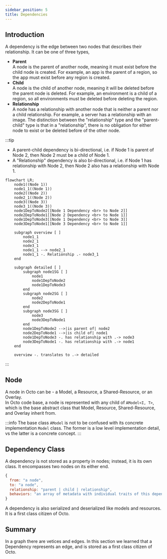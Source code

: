```yaml
---
sidebar_position: 5
title: Dependencies
---
```


## Introduction
A dependency is the edge between two nodes that describes their relationship. It can be one of three types,
* **Parent**
<br/> A node is the parent of another node, meaning it must exist before the child node is created.
For example, an app is the parent of a region, so the app must exist before any region is created.
* **Child**
<br /> A node is the child of another node, meaning it will be deleted before the parent node is deleted.
For example, an environment is a child of a region, so all environments must be deleted before deleting the region.
* **Relationship**
<br /> A node has a relationship with another node that is neither a parent nor a child relationship.
For example, a server has a relationship with an image.
The distinction between the "relationship" type and the "parent-child" type is that in a "relationship",
there is no obligation for either node to exist or be deleted before of the other node.

:::tip
* A parent-child dependency is bi-directional, i.e. if Node 1 is parent of Node 2,
then Node 2 must be a child of Node 1.
* A "Relationship" dependency is also bi-directional, i.e. if Node 1 has relationship with Node 2,
then Node 2 also has a relationship with Node 1.

```mermaid
flowchart LR;
    node1((Node 1))
    node1_1((Node 1))
    node2((Node 2))
    node2_1((Node 2))
    node3((Node 3))
    node3_1((Node 3))
    node1DepToNode2[[Node 1 Dependency <br> to Node 2]]
    node2DepToNode1[[Node 2 Dependency <br> to Node 1]]
    node1DepToNode3[[Node 1 Dependency <br> to Node 3]]
    node3DepToNode1[[Node 3 Dependency <br> to Node 1]]

    subgraph overview [ ]
        node1_1
        node2_1
        node3_1
        node1_1 --> node2_1
        node1_1 -. Relationship .- node3_1
    end

    subgraph detailed [ ]
        subgraph node1SG [ ]
            node1
            node1DepToNode2
            node1DepToNode3
        end
        subgraph node2SG [ ]
            node2
            node2DepToNode1
        end
        subgraph node3SG [ ]
            node3
            node3DepToNode1
        end
        node1DepToNode2 -->|is parent of| node2
        node2DepToNode1 -->|is child of| node1
        node1DepToNode3 -. has relationship with .-> node3
        node3DepToNode1 -. has relationship with .-> node1
    end

    overview -. translates to .-> detailed
```
:::

## Node
A node in Octo can be - a Model, a Resource, a Shared-Resource, or an Overlay.<br />
In Octo code base, a node is represented with any child of `AModel<I, T>`,
which is the base abstract class that Model, Resource, Shared-Resource, and Overlay inherit from.

:::info
The base class `AModel` is not to be confused with its concrete implementation `Model` class.
The former is a low level implementation detail, vs the latter is a concrete concept.
:::

## Dependency Class
A dependency is not stored as a property in nodes; instead, it is its own class.
It encompasses two nodes on its either end.

```js title="Dependency Schema"
{
  from: "a node",
  to: "a node",
  relationship: "parent | child | relationship",
  behaviors: "an array of metadata with individual traits of this dependency."
}
```

A dependency is also serialized and deserialized like models and resources.
<br />It is a first class citizen of Octo.

## Summary
In a graph there are vetices and edges.
In this section we learned that a Dependency represents an edge,
and is stored as a first class citizen of Octo.
